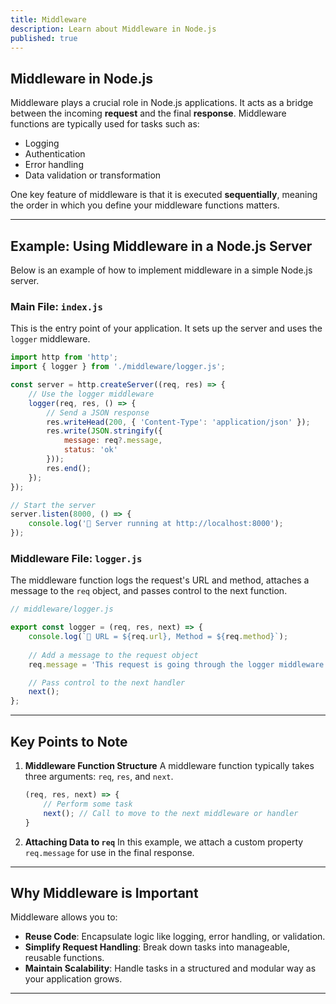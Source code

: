 ```yaml
---
title: Middleware
description: Learn about Middleware in Node.js
published: true
---
```


## Middleware in Node.js

Middleware plays a crucial role in Node.js applications. It acts as a bridge between the incoming **request** and the final **response**. Middleware functions are typically used for tasks such as:

* Logging
* Authentication
* Error handling
* Data validation or transformation

One key feature of middleware is that it is executed **sequentially**, meaning the order in which you define your middleware functions matters.

---

## Example: Using Middleware in a Node.js Server

Below is an example of how to implement middleware in a simple Node.js server.

### Main File: `index.js`

This is the entry point of your application. It sets up the server and uses the `logger` middleware.

```javascript
import http from 'http';
import { logger } from './middleware/logger.js';

const server = http.createServer((req, res) => {
    // Use the logger middleware
    logger(req, res, () => {
        // Send a JSON response
        res.writeHead(200, { 'Content-Type': 'application/json' });
        res.write(JSON.stringify({ 
            message: req?.message, 
            status: 'ok' 
        }));
        res.end();
    });
});

// Start the server
server.listen(8000, () => {
    console.log('🚀 Server running at http://localhost:8000');
});
```

### Middleware File: `logger.js`

The middleware function logs the request's URL and method, attaches a message to the `req` object, and passes control to the next function.

```javascript
// middleware/logger.js

export const logger = (req, res, next) => {
    console.log(`📄 URL = ${req.url}, Method = ${req.method}`);
    
    // Add a message to the request object
    req.message = 'This request is going through the logger middleware';

    // Pass control to the next handler
    next();
};
```

---

## Key Points to Note

1. **Middleware Function Structure**
   A middleware function typically takes three arguments: `req`, `res`, and `next`.

   ```javascript
   (req, res, next) => { 
       // Perform some task
       next(); // Call to move to the next middleware or handler
   }
   ```

2. **Attaching Data to `req`**
   In this example, we attach a custom property `req.message` for use in the final response.

---

## Why Middleware is Important

Middleware allows you to:

* **Reuse Code**: Encapsulate logic like logging, error handling, or validation.
* **Simplify Request Handling**: Break down tasks into manageable, reusable functions.
* **Maintain Scalability**: Handle tasks in a structured and modular way as your application grows.

---
